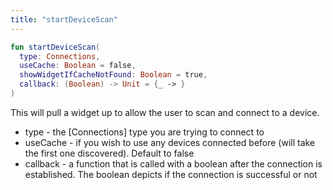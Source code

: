 ```yaml
---
title: "startDeviceScan"
---
```

```kotlin
fun startDeviceScan(
  type: Connections, 
  useCache: Boolean = false, 
  showWidgetIfCacheNotFound: Boolean = true, 
  callback: (Boolean) -> Unit = {_ -> }
)

```

This will pull a widget up to allow the user to scan and connect to a device.

*   type - the \[Connections\] type you are trying to connect to
*   useCache - if you wish to use any devices connected before (will take the first one discovered). Default to false
*   callback - a function that is called with a boolean after the connection is established. The boolean depicts if the connection is successful or not



